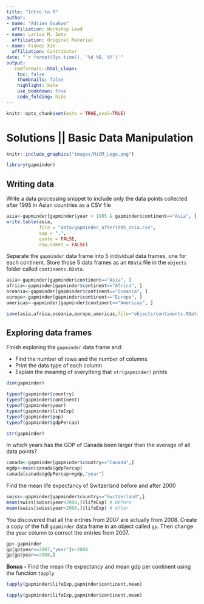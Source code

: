 ```yaml
---
title: "Intro to R"
author: 
- name: "Adrien Osakwe"
  affiliation: Workshop Lead
- name: Larisa M. Soto
  affiliation: Original Material
- name: Xiaoqi Xie
  affiliation: Contributor
date: "`r format(Sys.time(), '%d %B, %Y')`"
output:
   rmdformats::html_clean:
    toc: false
    thumbnails: false
    highlight: kate
    use_bookdown: true
    code_folding: hide
---
```


```r
knitr::opts_chunk$set(echo = TRUE,eval=TRUE)

```

# Solutions || Basic Data Manipulation
```r
knitr::include_graphics("images/MiCM_Logo.png")
```


```r
library(gapminder)
```


## Writing data 

Write a data processing snippet to include only the data points collected after 1995 in Asian countries as a CSV file

```r
asia<-gapminder[gapminder$year > 1995 & gapminder$continent=="Asia", ]
write.table(asia,
            file = "data/gapminder_after1995_asia.csv",
            sep = ",", 
            quote = FALSE, 
            row.names = FALSE)
```


Separate the `gapminder` data frame into 5 individual data frames, one for each continent. Store those 5 data frames as an `RData` file in the `objects` folder called `continents.RData`. 

```r
asia<-gapminder[gapminder$continent=="Asia", ]
africa<-gapminder[gapminder$continent=="Africa", ]
oceania<-gapminder[gapminder$continent=="Oceania", ]
europe<-gapminder[gapminder$continent=="Europe", ]
americas<-gapminder[gapminder$continent=="Americas", ]

save(asia,africa,oceania,europe,americas,file="objects/continents.RData")
```

## Exploring data frames 

Finish exploring the `gapminder` data frame and:

- Find the number of rows and the number of columns   
- Print the data type of each column    
- Explain the meaning of everything that `str(gapminder)` prints   

```r
dim(gapminder)

typeof(gapminder$country)
typeof(gapminder$continent)
typeof(gapminder$year)
typeof(gapminder$lifeExp)
typeof(gapminder$pop)
typeof(gapminder$gdpPercap)

str(gapminder)
```


In which years has the GDP of Canada been larger than the average of all data points?     

```r
canada<-gapminder[gapminder$country=="Canada",]
mgdp<-mean(canada$gdpPercap)
canada[canada$gdpPercap>mgdp,"year"]
```

Find the mean life expectancy of Switzerland  before and after 2000 

```r
swiss<-gapminder[gapminder$country=="Switzerland",]
mean(swiss[swiss$year<2000,]$lifeExp) # Before
mean(swiss[swiss$year>2000,]$lifeExp) # After
```

You discovered that all the entries from 2007 are actually from 2008. Create a copy of the full `gapminder` data frame in an object called `gp`. Then change the year column to correct the entries from 2007.

```r
gp<-gapminder
gp[gp$year==2007,"year"]<-2008
gp[gp$year==2008,]
```

**Bonus -**  Find the mean life expectancy and mean gdp per continent using the function `tapply` 

```r
tapply(gapminder$lifeExp,gapminder$continent,mean)
```

```r
tapply(gapminder$lifeExp,gapminder$continent,mean)
```
